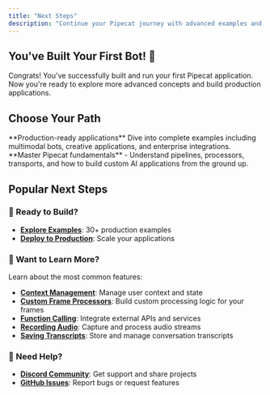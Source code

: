 ```yaml
---
title: "Next Steps"
description: "Continue your Pipecat journey with advanced examples and comprehensive guides"
---
```


## You've Built Your First Bot! 🙌

Congrats! You've successfully built and run your first Pipecat application. Now you're ready to explore more advanced concepts and build production applications.

## Choose Your Path

<CardGroup cols={2}>
  <Card
    title="Explore Examples"
    icon="code"
    href="https://github.com/pipecat-ai/pipecat-examples"
  >
    **Production-ready applications** Dive into complete examples including
    multimodal bots, creative applications, and enterprise integrations.
  </Card>

  <Card title="Learn Core Concepts" icon="book-open" href="/learn/overview">
    **Master Pipecat fundamentals** - Understand pipelines, processors,
    transports, and how to build custom AI applications from the ground up.
  </Card>
</CardGroup>

## Popular Next Steps

### 🚀 Ready to Build?

- **[Explore Examples](https://github.com/pipecat-ai/pipecat-examples)**: 30+ production examples
- **[Deploy to Production](/guides/deployment/overview)**: Scale your applications

### 🧠 Want to Learn More?

Learn about the most common features:

- **[Context Management](/learn/context-management)**: Manage user context and state
- **[Custom Frame Processors](/guides/fundamentals/custom-frame-processor)**: Build custom processing logic for your frames
- **[Function Calling](/learn/function-calling)**: Integrate external APIs and services
- **[Recording Audio](/guides/fundamentals/recording-audio)**: Capture and process audio streams
- **[Saving Transcripts](/guides/fundamentals/saving-transcripts)**: Store and manage conversation transcripts

### 💬 Need Help?

- **[Discord Community](https://discord.gg/pipecat)**: Get support and share projects
- **[GitHub Issues](https://github.com/pipecat-ai/pipecat/issues)**: Report bugs or request features

